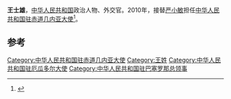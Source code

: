 {{Otheruses|王士雄|other=同名或類似名的其它條目描述}}
'''王士雄'''，[[中华人民共和国|中华人民共和国]]政治人物、外交官。2010年，接替[[严小敏|严小敏]]担任[[中国驻赤道几内亚大使列表|中华人民共和国驻赤道几内亚大使]]<ref>{{cite web|author=中华人民共和国外交部|title=中国驻赤道几内亚共和国历任大使|url=http://www.mfa.gov.cn/chn/pds/ziliao/wjrw/2167/2170/t9181.htm|publisher=中华人民共和国外交部|accessdate=2012-03-03}}</ref>。

== 参考 ==
{{reflist}}
{{start box}}
{{s-dip}}
{{succession box|[[严小敏|严小敏]]|[[趙宏聲|趙宏聲]]|[[中国驻赤道几内亚大使列表|中华人民共和国驻赤道几内亚大使]]|2010年7月-2013年4月}}
{{succession box|[[苑桂森|苑桂森]]|[[王玉林|王玉林]]|[[中國駐厄瓜多爾大使列表|中華人民共和國駐厄瓜多爾大使]]|2013年4月－2015年8月}}
{{end box}}
{{中国政治人物小作品}}

[[Category:中华人民共和国驻赤道几内亚大使|Category:中华人民共和国驻赤道几内亚大使]]
[[Category:王姓|Category:王姓]]
[[Category:中华人民共和国驻厄瓜多尔大使|Category:中华人民共和国驻厄瓜多尔大使]]
[[Category:中华人民共和国驻巴塞罗那总领事|Category:中华人民共和国驻巴塞罗那总领事]]